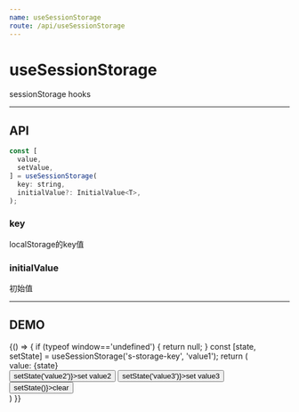 ```yaml
---
name: useSessionStorage
route: /api/useSessionStorage
---
```



# useSessionStorage #

sessionStorage hooks

<hr />

## API ##
```jsx
const [
  value,
  setValue,
] = useSessionStorage(
  key: string,
  initialValue?: InitialValue<T>,
);
```


### key
localStorage的key值

### initialValue
初始值


<hr />

## DEMO ##

<Playground>
  {() => {
    if (typeof window=='undefined') {
      return null;
    }
    const [state, setState] = useSessionStorage('s-storage-key', 'value1');
    return (
      <div>
        <div>value: {state}</div>
        <button onClick={() => setState('value2')}>set value2</button>
        <button onClick={() => setState('value3')}>set value3</button>
        <button onClick={() => setState()}>clear</button>
      </div>
    )
  }}
</Playground>



